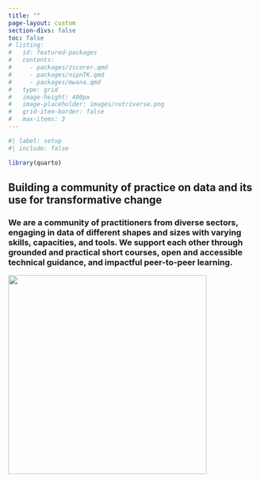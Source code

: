 ```yaml
---
title: ""
page-layout: custom
section-divs: false
toc: false
# listing:
#   id: featured-packages
#   contents:
#     - packages/zscorer.qmd
#     - packages/nipnTK.qmd
#     - packages/mwana.qmd
#   type: grid
#   image-height: 400px
#   image-placeholder: images/nutriverse.png
#   grid-item-border: false
#   max-items: 3
---
```


```r
#| label: setup
#| include: false

library(quarto)
```

::: {.hero-banner}

::: {.content-block}

::: {.hero-text}

# Building a community of practice on data and its use for transformative change

### We are a community of practitioners from diverse sectors, engaging in data of different shapes and sizes with varying skills, capacities, and tools. We support each other through grounded and practical short courses, open and accessible technical guidance, and impactful peer-to-peer learning. 

<!-- ::: {.hero-buttons}
[Our packages](/packages/){#btn-guide .btn-action .btn .btn-info .btn-lg role="button"} 
[Our guides](/guides/){#btn-guide .btn-action .btn .btn-info .btn-lg role="button"}
:::  -->

:::

::: {.hero-image-right}

<!-- ![](images/nutriverse.png){fig-align="right" height="400px"} -->
![](images/d4dm_neg_square.png){fig-align="right" height="400px"}

:::

:::

:::



<!-- ::: {.theme-banner}

::: {.info-block}

# Featured packages

::: {#featured-packages}
:::

:::

::: -->